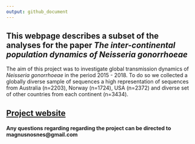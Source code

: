 ```yaml
---
output: github_document
---
```


## This webpage describes a subset of the analyses for the paper *The inter-continental population dynamics of Neisseria gonorrhoeae*
 
The aim of this project was to investigate global transmission dynamics of *Neisseria gonorrhoeae* in the period 2015 - 2018. To do so we collected a globally diverse sample of sequences a high representation of sequences from Australia (n=2203), Norway (n=1724), USA (n=2372) and diverse set of other countries from each continent (n=3434).

## [Project website](https://magnusnosnes.github.io/10000_Ngon_genomes/)

#### Any questions regarding regarding the project can be directed to magnusnosnes@gmail.com